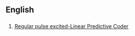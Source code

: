 ==English==

==={{initialism-old|en}}===
{{head|en}}
# [[Regular pulse excited-Linear Predictive Coder]]